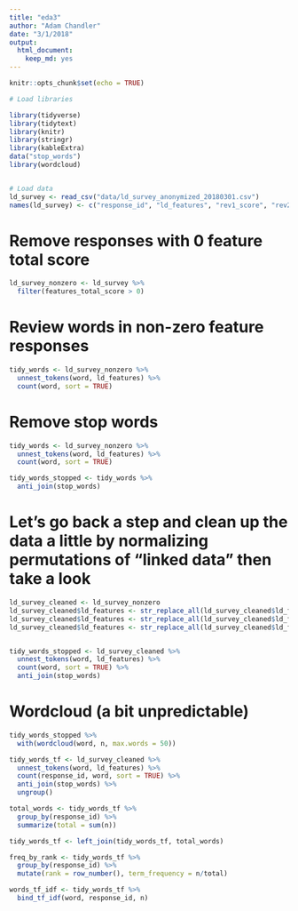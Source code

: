 ```yaml
---
title: "eda3"
author: "Adam Chandler"
date: "3/1/2018"
output: 
  html_document: 
    keep_md: yes
---
```


```r
knitr::opts_chunk$set(echo = TRUE)
```

```r

# Load libraries

library(tidyverse)
library(tidytext)
library(knitr)
library(stringr)
library(kableExtra)
data("stop_words")
library(wordcloud)


# Load data
ld_survey <- read_csv("data/ld_survey_anonymized_20180301.csv")
names(ld_survey) <- c("response_id", "ld_features", "rev1_score", "rev2_score", "rev3_score", "rev4_score", "features_total_score")

```


# Remove responses with 0 feature total score

```r

ld_survey_nonzero <- ld_survey %>%
  filter(features_total_score > 0)

```

# Review words in non-zero feature responses

```r

tidy_words <- ld_survey_nonzero %>% 
  unnest_tokens(word, ld_features) %>%
  count(word, sort = TRUE)


```

# Remove stop words

```r

tidy_words <- ld_survey_nonzero %>% 
  unnest_tokens(word, ld_features) %>%
  count(word, sort = TRUE)

tidy_words_stopped <- tidy_words %>%
  anti_join(stop_words)

```


# Let's go back a step and clean up the data a little by normalizing permutations of "linked data" then take a look

```r
ld_survey_cleaned <- ld_survey_nonzero
ld_survey_cleaned$ld_features <- str_replace_all(ld_survey_cleaned$ld_features, "linked data", "linked_data")
ld_survey_cleaned$ld_features <- str_replace_all(ld_survey_cleaned$ld_features, "linked open data", "linked_data")
ld_survey_cleaned$ld_features <- str_replace_all(ld_survey_cleaned$ld_features, "lod", "linked_data")


tidy_words_stopped <- ld_survey_cleaned %>% 
  unnest_tokens(word, ld_features) %>%
  count(word, sort = TRUE) %>%
  anti_join(stop_words) 


```

# Wordcloud (a bit unpredictable)

```r

tidy_words_stopped %>%
  with(wordcloud(word, n, max.words = 50))

```


```r

tidy_words_tf <- ld_survey_cleaned %>% 
  unnest_tokens(word, ld_features) %>%
  count(response_id, word, sort = TRUE) %>%
  anti_join(stop_words) %>%
  ungroup()

total_words <- tidy_words_tf %>%
  group_by(response_id) %>%
  summarize(total = sum(n))

tidy_words_tf <- left_join(tidy_words_tf, total_words)

freq_by_rank <- tidy_words_tf %>%
  group_by(response_id) %>%
  mutate(rank = row_number(), term_frequency = n/total)

words_tf_idf <- tidy_words_tf %>%
  bind_tf_idf(word, response_id, n)

```





